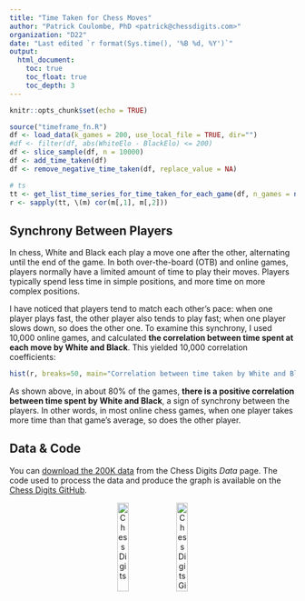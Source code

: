 ```yaml
---
title: "Time Taken for Chess Moves"
author: "Patrick Coulombe, PhD <patrick@chessdigits.com>"
organization: "D22"
date: "Last edited `r format(Sys.time(), '%B %d, %Y')`"
output: 
  html_document:
    toc: true
    toc_float: true
    toc_depth: 3
---
```




```r
knitr::opts_chunk$set(echo = TRUE)
```
```r
source("timeframe_fn.R")
df <- load_data(k_games = 200, use_local_file = TRUE, dir="")
#df <- filter(df, abs(WhiteElo - BlackElo) <= 200)
df <- slice_sample(df, n = 10000)
df <- add_time_taken(df)
df <- remove_negative_time_taken(df, replace_value = NA)

# ts
tt <- get_list_time_series_for_time_taken_for_each_game(df, n_games = nrow(df)) # time taken
r <- sapply(tt, \(m) cor(m[,1], m[,2]))
```

## Synchrony Between Players

In chess, White and Black each play a move one after the other, alternating until the end of the game. In both over-the-board (OTB) and online games, players normally have a limited amount of time to play their moves. Players typically spend less time in simple positions, and more time on more complex positions.

I have noticed that players tend to match each other's pace: when one player plays fast, the other player also tends to play fast; when one player slows down, so does the other one. To examine this synchrony, I used 10,000 online games, and calculated **the correlation between time spent at each move by White and Black**. This yielded 10,000 correlation coefficients:

```r
hist(r, breaks=50, main="Correlation between time taken by White and Black at each move", sub="Based on 10k games (Source: ChessDigits.com)", xlab = "Correlation (Pearson's r)", ylab="Number of Chess Games")
```

<p />As shown above, in about 80% of the games, **there is a positive correlation between time spent by White and Black**, a sign of synchrony between the players. In other words, in most online chess games, when one player takes more time than that game's average, so does the other player.

## Data & Code

You can [download the 200K data](https://web.chessdigits.com/data) from the Chess Digits *Data* page. The code used to process the data and produce the graph is available on the [Chess Digits GitHub](https://github.com/ChessDigits/timeframe).

<center>
<a href="https://www.chessdigits.com"><img alt="Chess Digits" src="https://i.imgur.com/3lqw2yo.png" height='20%' width='20%'/></a>
<a href="https://github.com/ChessDigits/timeframe"><img alt="Chess Digits GitHub" src="https://github.githubassets.com/images/modules/logos_page/GitHub-Mark.png" height='20%' width='20%'/></a>
</center>
